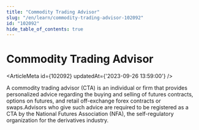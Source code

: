 ```yaml
---
title: "Commodity Trading Advisor"
slug: "/en/learn/commodity-trading-advisor-102092"
id: "102092"
hide_table_of_contents: true
---
```



# Commodity Trading Advisor

<ArticleMeta id={102092} updatedAt={'2023-09-26 13:59:00'} />
<div className='border-solid border-b border-t-0 my-4 border-[var(--ifm-color-gray-300)]' />

A commodity trading advisor (CTA) is an individual or firm that provides personalized advice regarding the buying and selling of futures contracts, options on futures, and retail off-exchange forex contracts or swaps.Advisors who give such advice are required to be registered as a CTA by the National Futures Association (NFA), the self-regulatory organization for the derivatives industry.
